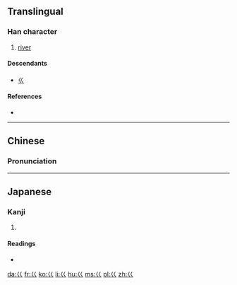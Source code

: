 {{also|«|ㄍ|巛}}
==Translingual==
{{stroke order|type=animate}}

===Han character===
{{Han char|rn=47|rad=巛|as=00|sn=2|var=1|four=|canj=VV,XVV|ids=⿰𡿨𡿨}}

# {{context|archaic|lang=mul}} [[river]]

====Descendants====
*[[ㄍ]]

====References====
* {{Han ref|kx=0323.220|dkj=08672|dj=0624.060|hdz=10049.070|uh=5DDC|ud=24028}}

----

==Chinese==
{{zh-forms}}

===Pronunciation===
{{zh-pron
|m=kuài,guì
|c=kui2
|mc=y
|oc=y
|ma=
|cat=n
}}

----

==Japanese==

===Kanji===
{{ja-kanji|grade=9|rs=巛00}}

# {{defn|lang=ja|sort=巛00}}

====Readings====
* {{ja-readings|on=[[かい]] (kai), [[け]] (ke), [[かん]] (kan)|kun=}}

[[da:巜]]
[[fr:巜]]
[[ko:巜]]
[[li:巜]]
[[hu:巜]]
[[ms:巜]]
[[pl:巜]]
[[zh:巜]]
